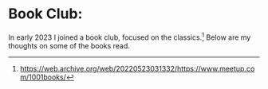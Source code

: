 # Book Club:

\hspace{0pt}
\vfill

In early 2023 I joined a book club, focused on the
classics.^[<https://web.archive.org/web/20220523031332/https://www.meetup.com/1001books/>]
Below are my thoughts on some of the books read.

\vfill
\hspace{0pt}
